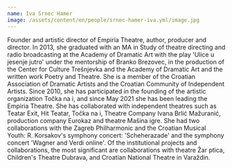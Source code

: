 ```yaml
---
name: Iva Srnec Hamer
image: /assets/content/en/people/srnec-hamer-iva.yml/image.jpg
---
```

Founder and artistic director of Empiria Theatre, author, producer and director. In 2013, she graduated with an MA in Study of theatre directing and radio broadcasting at the Academy of Dramatic Art with the play 'Ulice u jesenje jutro' under the mentorship of Branko Brezovec, in the production of the Center for Culture Trešnjevka and the Academy of Dramatic Art and the written work Poetry and Theatre. She is a member of the Croatian Association of Dramatic Artists and the Croatian Community of Independent Artists. Since 2010, she has participated in the founding of the artistic organization Točka na i, and since May 2021 she has been leading the Empiria Theatre. She has collaborated with independent theatres such as Teatar Exit, Hit Teatar, Točka na i, Theatre Company Ivana Brlić Mažuranić, production company Eurokaz and theatre Mašina igre. She had two collaborations with the Zagreb Philharmonic and the Croatian Musical Youth: R. Korsakov's symphony concert: 'Scheherazade' and the symphony concert 'Wagner and Verdi online'. Of the institutional projects and collaborations, the most significant are collaborations with theatre Žar ptica, Children's Theatre Dubrava, and Croatian National Theatre in Varaždin.
